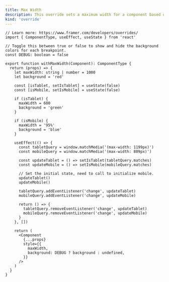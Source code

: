 ```yaml
---
title: Max Width
description: This override sets a maximum width for a component based on the current breakpoint.
kind: 'override'
---
```


```tsx
// Learn more: https://www.framer.com/developers/overrides/
import { ComponentType, useEffect, useState } from 'react'

// Toggle this between true or false to show and hide the background colors for each breakpoint.
const DEBUG: boolean = false

export function withMaxWidth(Component): ComponentType {
  return (props) => {
    let maxWidth: string | number = 1000
    let background = 'red'

    const [isTablet, setIsTablet] = useState(false)
    const [isMobile, setIsMobile] = useState(false)

    if (isTablet) {
      maxWidth = 600
      background = 'green'
    }

    if (isMobile) {
      maxWidth = '95%'
      background = 'blue'
    }

    useEffect(() => {
      const tabletQuery = window.matchMedia('(max-width: 1199px)')
      const mobileQuery = window.matchMedia('(max-width: 809px)')

      const updateTablet = () => setIsTablet(tabletQuery.matches)
      const updateMobile = () => setIsMobile(mobileQuery.matches)

      // Set the initial state, need to call to initialize mobile.
      updateTablet()
      updateMobile()

      tabletQuery.addEventListener('change', updateTablet)
      mobileQuery.addEventListener('change', updateMobile)

      return () => {
        tabletQuery.removeEventListener('change', updateTablet)
        mobileQuery.removeEventListener('change', updateMobile)
      }
    }, [])

    return (
      <Component
        {...props}
        style={{
          maxWidth,
          background: DEBUG ? background : undefined,
        }}
      />
    )
  }
}
```
